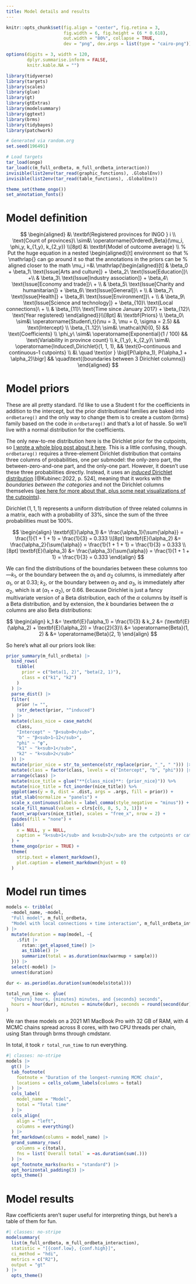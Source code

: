 ```yaml
---
title: Model details and results
---
```


```r
knitr::opts_chunk$set(fig.align = "center", fig.retina = 3,
                      fig.width = 6, fig.height = (6 * 0.618),
                      out.width = "80%", collapse = TRUE,
                      dev = "png", dev.args = list(type = "cairo-png"))

options(digits = 3, width = 120,
        dplyr.summarise.inform = FALSE,
        knitr.kable.NA = "")
```

```r
library(tidyverse)
library(targets)
library(scales)
library(glue)
library(gt)
library(gtExtras)
library(modelsummary)
library(ggtext)
library(brms)
library(tidybayes)
library(patchwork)

# Generated via random.org
set.seed(196491)

# Load targets
tar_load(ongo)
tar_load(c(m_full_ordbeta, m_full_ordbeta_interaction))
invisible(list2env(tar_read(graphic_functions), .GlobalEnv))
invisible(list2env(tar_read(table_functions), .GlobalEnv))

theme_set(theme_ongo())
set_annotation_fonts()
```

# Model definition

$$
\begin{aligned}
&\ \textbf{Registered provinces for INGO } i \\
\text{Count of provinces}\ \sim&\ \operatorname{Ordered\,Beta}(\mu_i, \phi_y, k_{1_y}, k_{2_y}) \\[8pt]
&\ \textbf{Model of outcome average} \\
% Put the huge equation in a nested \begin{aligned}[t] environment so that 
% \mathrlap{} can go around it so that the annotations in the priors can be 
% aligned closer to the math
\mu_i =&\ 
  \mathrlap{\begin{aligned}[t]
  & \beta_0 + \beta_1\ \text{Issue[Arts and culture]} + \beta_2\ \text{Issue[Education]}\ +\\
  & \beta_3\ \text{Issue[Industry association]} + \beta_4\ \text{Issue[Economy and trade]}\ + \\
  & \beta_5\ \text{Issue[Charity and humanitarian]} + \beta_6\ \text{Issue[General]}\ + \\
  & \beta_7\ \text{Issue[Health]} + \beta_8\ \text{Issue[Environment]}\ + \\
  & \beta_9\ \text{Issue[Science and technology]} + \beta_{10}\ \text{Local connections}\ + \\
  & \beta_{11}\ \text{Time since January 2017} + \beta_{12}\ \text{Year registered}
  \end{aligned}}\\[8pt]
&\ \textbf{Priors} \\
\beta_0\ \sim&\ \operatorname{Student\,t}(\nu = 3, \mu = 0, \sigma = 2.5) && \text{Intercept} \\
\beta_{1..12}\ \sim&\ \mathcal{N}(0, 5) && \text{Coefficients} \\
\phi_y\ \sim&\ \operatorname{Exponential}(1 / 100) && \text{Variability in province count} \\
k_{1_y}, k_{2_y}\ \sim&\ \operatorname{Induced\,Dirichlet}(1, 1, 1), && \text{0–continuous and continuous–1 cutpoints} \\
&\ \quad \text{or } \bigl[P(\alpha_1), P(\alpha_1 + \alpha_2)\bigr] && \quad\text{(boundaries between 3 Dirichlet columns)}
\end{aligned}
$$

# Model priors

These are all pretty standard. I'd like to use a Student t for the coefficients in addition to the intercept, but the prior distributional families are baked into `ordbetareg()` and the only way to change them is to create a custom {brms} family based on the code in `ordbetareg()` and that's a lot of hassle. So we'll live with a normal distribution for the coefficients.

The only new-to-me distribution here is the Dirichlet prior for the cutpoints, so [I wrote a whole blog post about it here](https://www.andrewheiss.com/blog/2023/09/18/understanding-dirichlet-beta-intuition/). This is a little confusing, though. `ordbetareg()` requires a three-element Dirichlet distribution that contains three columns of probabilities, one per submodel: the only-zero part, the between-zero-and-one part, and the only-one part. However, it doesn't use these three probabilities directly. Instead, it uses an [*induced* Dirichlet distribution](https://betanalpha.github.io/assets/case_studies/ordinal_regression.html) [@Kubinec:2022, p. 524], meaning that it works with the *boundaries between the categories* and not the Dirichlet columns themselves ([see here for more about that, plus some neat visualizations of the cutpoints](https://www.andrewheiss.com/blog/2023/09/18/understanding-dirichlet-beta-intuition/#bonus-later-addition-boundaries-between-categories)).

$\operatorname{Dirichlet}(1, 1, 1)$ represents a uniform distribution of three related columns in a matrix, each with a probability of 33%, since the sum of the three probabilities must be 100%. 

$$
\begin{align}
\textbf{E}(\alpha_1) &= \frac{\alpha_1}{\sum{\alpha}} = \frac{1}{1 + 1 + 1} = \frac{1}{3} = 0.333 \\[8pt]
\textbf{E}(\alpha_2) &= \frac{\alpha_2}{\sum{\alpha}} = \frac{1}{1 + 1 + 1} = \frac{1}{3} = 0.333 \\[8pt]
\textbf{E}(\alpha_3) &= \frac{\alpha_3}{\sum{\alpha}} = \frac{1}{1 + 1 + 1} = \frac{1}{3} = 0.333
\end{align}
$$

We can find the distributions of the boundaries between these columns too—$k_1$, or the boundary between the $\alpha_1$ and $\alpha_2$ columns, is immediately after $\alpha_1$, or at 0.33; $k_2$, or the boundary between $\alpha_2$ and $\alpha_3$, is immediately after $\alpha_2$, which is at ($\alpha_1 + \alpha_2$), or 0.66. Because Dirichlet is just a fancy multivariate version of a Beta distribution, each of the $\alpha$ columns by itself is a Beta distribution, and by extension, the $k$ boundaries between the $\alpha$ columns are also Beta distributions:

$$
\begin{align}
k_1 &= \textbf{E}(\alpha_1) = \frac{1}{3} & k_2 &= (\textbf{E}(\alpha_2) + \textbf{E}(\alpha_2)) = \frac{2}{3}\\
&= \operatorname{Beta}(1, 2) & &= \operatorname{Beta}(2, 1)
\end{align}
$$

So here's what all our priors look like:

```r
prior_summary(m_full_ordbeta) |>
  bind_rows(
    tibble(
      prior = c("beta(1, 2)", "beta(2, 1)"),
      class = c("k1", "k2")
    )
  ) |>
  parse_dist() |>
  filter(
    prior != "",
    !str_detect(prior, "^induced")
  ) |>
  mutate(class_nice = case_match(
    class,
    "Intercept" ~ "β<sub>0</sub>",
    "b" ~ "β<sub>1–12</sub>",
    "phi" ~ "φ",
    "k1" ~ "k<sub>1</sub>",
    "k2" ~ "k<sub>2</sub>"
  )) |>
  mutate(prior_nice = str_to_sentence(str_replace(prior, "_", " "))) |>
  mutate(class = factor(class, levels = c("Intercept", "b", "phi"))) |>
  arrange(class) |>
  mutate(nice_title = glue("**{class_nice}**: {prior_nice}")) %>%
  mutate(nice_title = fct_inorder(nice_title)) %>%
  ggplot(aes(y = 0, dist = .dist, args = .args, fill = prior)) +
  stat_slab(normalize = "panels") +
  scale_x_continuous(labels = label_comma(style_negative = "minus")) +
  scale_fill_manual(values = clrs[c(6, 8, 5, 3, 1)]) +
  facet_wrap(vars(nice_title), scales = "free_x", nrow = 2) +
  guides(fill = "none") +
  labs(
    x = NULL, y = NULL,
    caption = "k<sub>1</sub> and k<sub>2</sub> are the cutpoints or category boundaries from Dirichlet(1, 1, 1)"
  ) +
  theme_ongo(prior = TRUE) +
  theme(
    strip.text = element_markdown(), 
    plot.caption = element_markdown(hjust = 0)
  )
```


# Model run times

```r
models <- tribble(
  ~model_name, ~model,
  "Full model", m_full_ordbeta,
  "Model with local connections × time interaction", m_full_ordbeta_interaction
) |> 
  mutate(duration = map(model, ~{
    .$fit |> 
      rstan::get_elapsed_time() |> 
      as_tibble() |> 
      summarize(total = as.duration(max(warmup + sample)))
  })) |> 
  select(-model) |> 
  unnest(duration)

dur <- as.period(as.duration(sum(models$total)))

total_run_time <- glue(
  "{hours} hours, {minutes} minutes, and {seconds} seconds",
  hours = hour(dur), minutes = minute(dur), seconds = round(second(dur), 0)
)
```

We ran these models on a 2021 M1 MacBook Pro with 32 GB of RAM, with 4 MCMC chains spread across 8 cores, with two CPU threads per chain, using Stan through brms through cmdstanr. 

In total, it took `r total_run_time` to run everything.

```r
#| classes: no-stripe
models |> 
  gt() |> 
  tab_footnote(
    footnote = "Duration of the longest-running MCMC chain",
    locations = cells_column_labels(columns = total)
  ) |> 
  cols_label(
    model_name = "Model",
    total = "Total time"
  ) |> 
  cols_align(
    align = "left",
    columns = everything()
  ) |>
  fmt_markdown(columns = model_name) |> 
  grand_summary_rows(
    columns = c(total),
    fns = list(`Overall total` = ~as.duration(sum(.)))
  ) |> 
  opt_footnote_marks(marks = "standard") |> 
  opt_horizontal_padding(3) |> 
  opts_theme()
```

# Model results

Raw coefficients aren't super useful for interpreting things, but here's a table of them for fun.

```r
#| classes: no-stripe
modelsummary(
  list(m_full_ordbeta, m_full_ordbeta_interaction),
  statistic = "[{conf.low}, {conf.high}]",
  ci_method = "hdi",
  metrics = c("R2"),
  output = "gt"
) |> 
  opts_theme()
```
